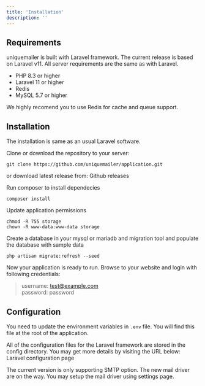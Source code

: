 ```yaml
---
title: 'Installation'
description: ''
---
```


## Requirements

uniquemailer is built with Laravel framework. The current release is based on Laravel v11. All server requirements are the same as with Laravel.

* PHP 8.3 or higher
* Laravel 11 or higher
* Redis
* MySQL 5.7 or higher

We highly recomend you to use Redis for cache and queue support.


## Installation
The installation is same as an usual Laravel software.

Clone or download the repository to your server:

```shell
git clone https://github.com/uniquemailer/application.git
```

or download latest release from: Github releases

Run composer to install dependecies

```shell
composer install
```

Update application permissions

```shell
chmod -R 755 storage
chown -R www-data:www-data storage
```


Create a database in your mysql or mariadb and migration tool and populate the database with sample data

```shell
php artisan migrate:refresh --seed  
```

Now your application is ready to run. Browse to your website and login with following credentials:

> username: test@example.com  
> password: password


## Configuration

You need to update the environment variables in `.env` file. You will find this file at the root of the application.

All of the configuration files for the Laravel framework are stored in the config directory. You may get more details by visiting the URL below: Laravel configuration page

The current version is only supporting SMTP option. The new mail driver are on the way. You may setup the mail driver using settings page.
